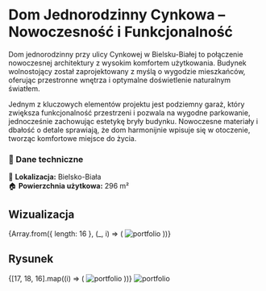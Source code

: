 
# **Dom Jednorodzinny Cynkowa – Nowoczesność i Funkcjonalność**  

Dom jednorodzinny przy ulicy Cynkowej w Bielsku-Białej to połączenie nowoczesnej architektury z wysokim komfortem użytkowania. Budynek wolnostojący został zaprojektowany z myślą o wygodzie mieszkańców, oferując przestronne wnętrza i optymalne doświetlenie naturalnym światłem.  

Jednym z kluczowych elementów projektu jest podziemny garaż, który zwiększa funkcjonalność przestrzeni i pozwala na wygodne parkowanie, jednocześnie zachowując estetykę bryły budynku. Nowoczesne materiały i dbałość o detale sprawiają, że dom harmonijnie wpisuje się w otoczenie, tworząc komfortowe miejsce do życia.  

### **📌 Dane techniczne**  
📍 **Lokalizacja:** Bielsko-Biała  
🏠 **Powierzchnia użytkowa:** 296 m²  

## Wizualizacja

<div style={{ display: 'grid', gridTemplateColumns: 'repeat(3, 1fr)', gap: '14px' }}>
  {Array.from({ length: 16 }, (_, i) => (
    <Zoom key={i}>
      <img 
        alt="portfolio" 
        src={`/compressed/jedno/cynk/${i + 1}.jpg`} 
        style={{ width: '100%', height: 'auto', objectFit: 'cover' }} 
      />
    </Zoom>
  ))}
</div>

## Rysunek

<div style={{ display: 'grid', gridTemplateColumns: 'repeat(2, 1fr)', gap: '14px' }}>
  {[17, 18, 16].map((i) => (
    <Zoom key={i}>
      <img 
        alt="portfolio" 
        src={`/compressed/jedno/cynk/${i + 1}.jpg`} 
        style={{ width: '100%', height: 'auto', objectFit: 'cover' }} 
      />
    </Zoom>
  ))}
  
  <Zoom>
    <img 
      alt="portfolio" 
      src={`/compressed/jedno/cynk/20.png`} 
      style={{ width: '100%', height: 'auto', objectFit: 'cover' }} 
    />
  </Zoom>
</div>
